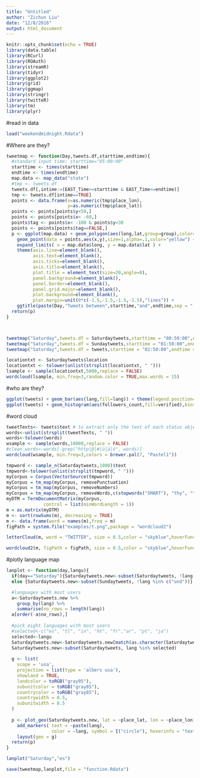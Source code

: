 ```yaml
---
title: "Untitled"
author: "Zichun Liu"
date: "12/8/2016"
output: html_document
---
```


```r
knitr::opts_chunk$set(echo = TRUE)
library(data.table)
library(RCurl)
library(ROAuth)
library(streamR)
library(tidyr)
library(ggplot2)
library(grid)
library(ggmap)
library(stringr)
library(twitteR)
library(tm)
library(plyr)
```

#read in data
```r
load("weekendmidnight.Rdata")

```


#Where are they?
```r
tweetmap <- function(Day,tweets.df,starttime,endtime){
  #standard input time: starttime="05:00:00"
  starttime <- times(starttime)
  endtime <- times(endtime)
  map.data <- map_data("state") 
  #tmp <- tweets.df
  tweets.df[,intime:=(EAST_Time>=starttime & EAST_Time<=endtime)]
  tmp <- tweets.df[intime==TRUE]
  points <- data.frame(x=as.numeric(tmp$place_lon),
                       y=as.numeric(tmp$place_lat))
  points <- points[points$y<50,]
  points <- points[points$x< -60,]
  points$tag <- points$x< -100 & points$y<30
  points <- points[points$tag==FALSE,]
  p <- ggplot(map.data) + geom_polygon(aes(long,lat,group=group),color="darkgrey",fill="black") + 
    geom_point(data = points,aes(x,y),size=1,alpha=.1,color="yellow") + coord_map( "polyconic" ) + 
    expand_limits( x = map.data$long, y = map.data$lat ) +
    theme(axis.line=element_blank(),
          axis.text=element_blank(),
          axis.ticks=element_blank(), 
          axis.title=element_blank(),
          plot.title = element_text(size=20,angle=0),
          panel.background=element_blank(),
          panel.border=element_blank(), 
          panel.grid.major=element_blank(),
          plot.background=element_blank(), 
          plot.margin=unit(0*c(-1.5,-1.5,-1.5,-1.5),"lines")) + 
    ggtitle(paste(Day,"Tweets between",starttime,"and",endtime,sep = " "))
  return(p)
}



tweetmap("Saturday",tweets.df = Saturdaytweets,starttime = "00:50:00",endtime = "01:50:00")
tweetmap("Saturday",tweets.df = Sundaytweets,starttime = "01:50:00",endtime = "02:50:00")
tweetmap("Saturday",tweets.df = tweets,starttime = "02:50:00",endtime = "03:50:00")

locationtxt <- Saturdaytweets$location
locationtxt <- tolower(unlist(strsplit(locationtxt, " ")))
lsample <- sample(locationtxt,5000,replace = FALSE)
wordcloud(lsample, min.freq=3,random.color = TRUE,max.words = 15)
```

#who are they?
```r
ggplot(tweets) + geom_bar(aes(lang,fill=lang)) + theme(legend.position="none") + ggtitle("Tweets language")
ggplot(tweets) + geom_histogram(aes(followers_count,fill=verified),bins = 1000) + xlim(0,10000) + ggtitle("Tweeter's follower") + facet_grid(~verified)

```


#word cloud
```r
tweetTexts<- tweets$text # to extract only the text of each status object
words<-unlist(strsplit(tweetTexts, " "))
words<-tolower(words)
wsample <- sample(words,10000,replace = FALSE)
#clean_words<-words[-grep("http|@|#|ü|ä|ö", words)] 
wordcloud(wsample, min.freq=3,colors = brewer.pal(7, "Pastel1"))

tmpword <- sample_n(Saturdaytweets,1000)$text
tmpword<-tolower(unlist(strsplit(tmpword, " ")))
myCorpus = Corpus(VectorSource(tmpword))
myCorpus = tm_map(myCorpus, removePunctuation)
myCorpus = tm_map(myCorpus, removeNumbers)
myCorpus = tm_map(myCorpus, removeWords,c(stopwords("SMART"), "thy", "thou", "thee", "the", "and","usa", "but"))
myDTM = TermDocumentMatrix(myCorpus,
              control = list(minWordLength = 1))
m = as.matrix(myDTM)
m <- sort(rowSums(m), decreasing = TRUE)
m <- data.frame(word = names(m),freq = m)
figPath = system.file("examples/t.png",package = "wordcloud2")

letterCloud(m, word = "TWITTER", size = 0.5,color = "skyblue",hoverFunction = htmlwidgets::JS("function hover() {}"))

wordcloud2(m, figPath = figPath, size = 0.5,color = "skyblue",hoverFunction = htmlwidgets::JS("function hover() {}"),)
```

#plotly language map
```r
lanplot <- function(day,langu){
  if(day=="Saturday"){Saturdaytweets.new<-subset(Saturdaytweets, !lang %in% c("und"))}
  else {Saturdaytweets.new<-subset(Sundaytweets, !lang %in% c("und"))}

  #languages with most users
  a<-Saturdaytweets.new %>% 
    group_by(lang) %>%
    summarise(no_rows = length(lang))
  a[order(-a$no_rows),]
  
  #pick eight languages with most users
  #selected<-c("es", "tl", "in", "ht", "fr","ar", "pt", "ja")
  selected<-langu
  Saturdaytweets.new<-Saturdaytweets.new[match(as.character(Saturdaytweets.new$lang), selected), ]
  Saturdaytweets.new<-subset(Saturdaytweets, lang %in% selected)
  
  g <- list(
    scope = 'usa',
    projection = list(type = 'albers usa'),
    showland = TRUE,
    landcolor = toRGB("gray95"),
    subunitcolor = toRGB("gray85"),
    countrycolor = toRGB("gray85"),
    countrywidth = 0.5,
    subunitwidth = 0.5
  )
  
  p <- plot_geo(Saturdaytweets.new, lat = ~place_lat, lon = ~place_lon) %>%
    add_markers( text = ~paste(lang),
                 color = ~lang, symbol = I("circle"), hoverinfo = "text") %>%
    layout(geo = g)
  return(p)
}

lanplot("Saturday","es")
```


```r
save(tweetmap,lanplot,file = "function.Rdata")
```

